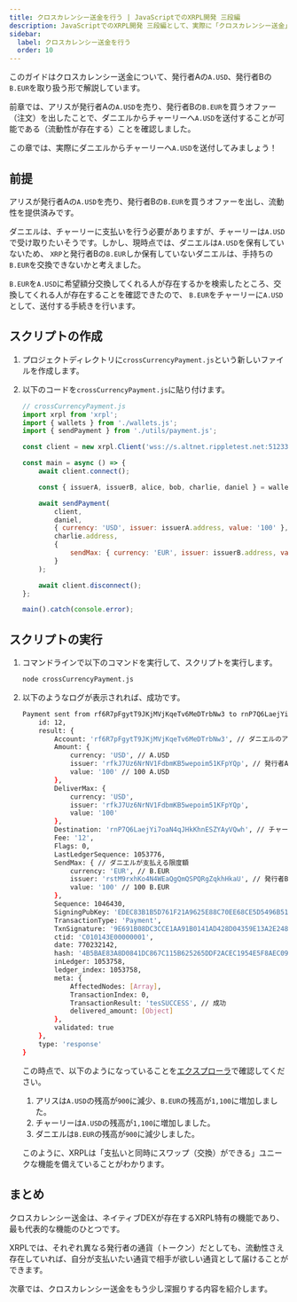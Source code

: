 ```yaml
---
title: クロスカレンシー送金を行う | JavaScriptでのXRPL開発 三段編
description: JavaScriptでのXRPL開発 三段編として、実際に「クロスカレンシー送金」を行う方法について解説しているページです。
sidebar:
  label: クロスカレンシー送金を行う
  order: 10
---
```



このガイドはクロスカレンシー送金について、発行者Aの`A.USD`、発行者Bの`B.EUR`を取り扱う形で解説しています。

前章では、アリスが発行者Aの`A.USD`を売り、発行者Bの`B.EUR`を買うオファー（注文）を出したことで、ダニエルからチャーリーへ`A.USD`を送付することが可能である（流動性が存在する）ことを確認しました。

この章では、実際にダニエルからチャーリーへ`A.USD`を送付してみましょう！

## 前提
アリスが発行者Aの`A.USD`を売り、発行者Bの`B.EUR`を買うオファーを出し、流動性を提供済みです。

ダニエルは、チャーリーに支払いを行う必要がありますが、チャーリーは`A.USD`で受け取りたいそうです。しかし、現時点では、ダニエルは`A.USD`を保有していないため、
`XRP`と発行者Bの`B.EUR`しか保有していないダニエルは、手持ちの`B.EUR`を交換できないかと考えました。

`B.EUR`を`A.USD`に希望額分交換してくれる人が存在するかを検索したところ、交換してくれる人が存在することを確認できたので、
`B.EUR`をチャーリーに`A.USD`として、送付する手続きを行います。

## スクリプトの作成

<Steps>

1. プロジェクトディレクトリに`crossCurrencyPayment.js`という新しいファイルを作成します。
2. 以下のコードを`crossCurrencyPayment.js`に貼り付けます。

    ```javascript
    // crossCurrencyPayment.js
    import xrpl from 'xrpl';
    import { wallets } from './wallets.js';
    import { sendPayment } from './utils/payment.js';

    const client = new xrpl.Client('wss://s.altnet.rippletest.net:51233');

    const main = async () => {
        await client.connect();

        const { issuerA, issuerB, alice, bob, charlie, daniel } = wallets;

        await sendPayment(
            client, 
            daniel, 
            { currency: 'USD', issuer: issuerA.address, value: '100' }, // チャーリーが受け取りたい通貨：A.USD
            charlie.address, 
            { 
                sendMax: { currency: 'EUR', issuer: issuerB.address, value: '100' } // ダニエルが支払いたい通貨：B.EUR
            }
        );

        await client.disconnect();
    };

    main().catch(console.error);
    ```
</Steps>


## スクリプトの実行

<Steps>

1. コマンドラインで以下のコマンドを実行して、スクリプトを実行します。

    ```bash
    node crossCurrencyPayment.js
    ```

2. 以下のようなログが表示されれば、成功です。
    ```bash
    Payment sent from rf6R7pFgytT9JKjMVjKqeTv6MeDTrbNw3 to rnP7Q6LaejYi7oaN4qJHkKhnESZYAyVQwh: {
        id: 12,
        result: {
            Account: 'rf6R7pFgytT9JKjMVjKqeTv6MeDTrbNw3', // ダニエルのアドレス
            Amount: {
                currency: 'USD', // A.USD
                issuer: 'rfkJ7Uz6NrNV1FdbmKB5wepoim51KFpYQp', // 発行者Aのアドレス
                value: '100' // 100 A.USD
            },
            DeliverMax: {
                currency: 'USD',
                issuer: 'rfkJ7Uz6NrNV1FdbmKB5wepoim51KFpYQp',
                value: '100'
            },
            Destination: 'rnP7Q6LaejYi7oaN4qJHkKhnESZYAyVQwh', // チャーリーのアドレス
            Fee: '12',
            Flags: 0,
            LastLedgerSequence: 1053776,
            SendMax: { // ダニエルが支払える限度額
                currency: 'EUR', // B.EUR
                issuer: 'rstM9rxhKo4N4WEaQgQmQSPQRgZqkhHkaU', // 発行者Bのアドレス
                value: '100' // 100 B.EUR
            },
            Sequence: 1046430,
            SigningPubKey: 'EDEC83B1B5D761F21A9625E88C70EE68CE5D5496B513DC6295CEDA7905065DD51A',
            TransactionType: 'Payment',
            TxnSignature: '9E691B08DC3CCE1AA91B0141AD428D04359E13A2E248CE6B3E449BF2254B302563902D224289435CF0DCDCB643169DD761D34631D44B3008C6C595DA2E7D8201',
            ctid: 'C010143E00000001',
            date: 770232142,
            hash: '4B5BAE83A8D0841DC867C115B625265DDF2ACEC1954E5F8AEC097DA489761AA3',
            inLedger: 1053758,
            ledger_index: 1053758,
            meta: {
                AffectedNodes: [Array],
                TransactionIndex: 0,
                TransactionResult: 'tesSUCCESS', // 成功
                delivered_amount: [Object]
            },
            validated: true
        },
        type: 'response'
    }
    ```

    この時点で、以下のようになっていることを[エクスプローラ](https://test.bithomp.com/explorer/)で確認してください。

    1. アリスは`A.USD`の残高が`900`に減少、`B.EUR`の残高が`1,100`に増加しました。
    2. チャーリーは`A.USD`の残高が`1,100`に増加しました。
    3. ダニエルは`B.EUR`の残高が`900`に減少しました。

    このように、XRPLは「支払いと同時にスワップ（交換）ができる」ユニークな機能を備えていることがわかります。


</Steps>

## まとめ

クロスカレンシー送金は、ネイティブDEXが存在するXRPL特有の機能であり、最も代表的な機能のひとつです。

XRPLでは、それぞれ異なる発行者の通貨（トークン）だとしても、流動性さえ存在していれば、自分が支払いたい通貨で相手が欲しい通貨として届けることができます。

次章では、クロスカレンシー送金をもう少し深掘りする内容を紹介します。